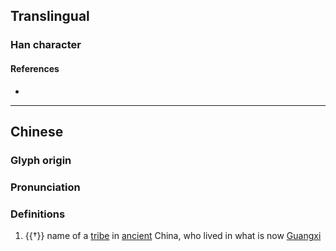 {{character info}}
==Translingual==

===Han character===
{{Han char|rn=94|rad=犬|as=07|sn=10|four=49220|canj=KHEFH|ids=⿰犭沙}}

====References====
* {{Han ref|kx=0712.071|dkj=20451|dj=1124.090|hdz=21350.050|uh=7300|ud=29440|bh=D2A3|bd=53923}}

----

==Chinese==
{{zh-forms}}

===Glyph origin===
{{Han etym}}

===Pronunciation===
{{zh-pron
|m=shā
|mc=y
|oc=y
|cat=n
}}

===Definitions===
{{zh-hanzi}}

# {{†}} name of a [[tribe]] in [[ancient]] China, who lived in what is now [[Guangxi]]